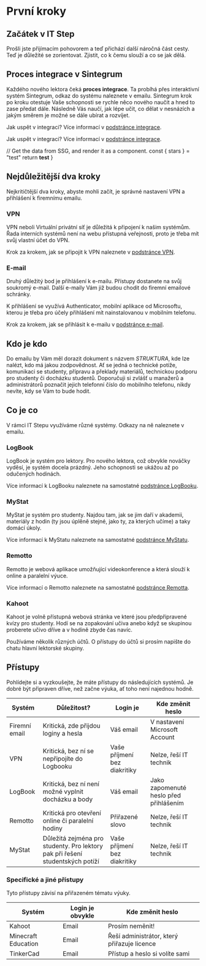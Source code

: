 # První kroky

## Začátek v IT Step
Prošli jste přijímacím pohovorem a teď přichází další náročná část cesty. Teď je důležité se zorientovat. Zjistit, co k čemu slouží a co se jak dělá.

## Proces integrace v Sintegrum
Každého nového lektora čeká **proces integrace**. Ta probíhá přes interaktivní systém Sintegrum, odkaz do systému naleznete v emailu. Sintegrum krok po kroku otestuje Vaše schopnosti se rychle něco nového naučit a hned to zase předat dále. Následně Vás naučí, jak lépe učit, co dělat v nesnázích a jakým směrem je možné se dále ubírat a rozvíjet.

<div className="p-4 border border-gray-200 dark:border-gray-900 rounded mt-6">
  Jak uspět v integraci? Více informací v <a href="start/sintegrum">podstránce integrace</a>.
</div>

Jak uspět v integraci? Více informací v [podstránce integrace](sintegrum).

  // Get the data from SSG, and render it as a component.
  const { stars } = "test"
  return <strong>test</strong>
}

<Stars />

## Nejdůležitější dva kroky
Nejkritičtější dva kroky, abyste mohli začít, je správné nastavení VPN a přihlášení k firemnímu emailu.

### VPN
VPN neboli Virtuální privátní síť je důležitá k připojení k našim systémům. Řada interních systémů není na webu přístupná veřejnosti, proto je třeba mít svůj vlastní účet do VPN.

<div className="p-4 border border-gray-200 dark:border-gray-900 rounded mt-6">
  Krok za krokem, jak se připojit k VPN naleznete v <a href="start/vpn">podstránce VPN</a>.
</div>

### E-mail
Druhý důležitý bod je přihlášení k e-mailu. Přístupy dostanete na svůj soukromý e-mail. Další e-maily Vám již budou chodit do firemní emailové schránky. 

K přihlášení se využívá Authenticator, mobilní aplikace od Microsoftu, kterou je třeba pro účely přihlášení mít nainstalovanou v mobilním telefonu.

<div className="p-4 border border-gray-200 dark:border-gray-900 rounded mt-6">
  Krok za krokem, jak se přihlásit k e-mailu v <a href="start/email">podstránce e-mail</a>.
</div>

## Kdo je kdo
Do emailu by Vám měl dorazit dokument s názvem *STRUKTURA*, kde lze nalézt, kdo má jakou zodpovědnost. Ať se jedná o technické potíže, komunikaci se studenty, přípravu a překlady materiálů, technickou podporu pro studenty či docházku studentů. Doporučuji si zvlášť u manažerů a administrátorů poznačit jejich telefonní číslo do mobilního telefonu, nikdy nevíte, kdy se Vám to bude hodit.

## Co je co

V rámci IT Stepu využíváme různé systémy. Odkazy na ně naleznete v emailu.

### LogBook

LogBook je systém pro lektory. Pro nového lektora, což obvykle nováčky vyděsí, je systém docela prázdný. Jeho schopnosti se ukážou až po odučených hodinách.

<div className="p-4 border border-gray-200 dark:border-gray-900 rounded mt-6">
  Více informací k LogBooku naleznete na samostatné <a href="start/logbook">podstránce LogBooku</a>.
</div>

### MyStat
MyStat je systém pro studenty. Najdou tam, jak se jim daří v akademii, materiály z hodin (ty jsou úplěně stejné, jako ty, za kterých učíme) a taky domácí úkoly.

<div className="p-4 border border-gray-200 dark:border-gray-900 rounded mt-6">
  Více informací k MyStatu naleznete na samostatné <a href="start/logbook">podstránce MyStatu</a>.
</div>

### Remotto
Remotto je webová aplikace umožňující videokonference a která slouží k online a paralelní výuce. 

<div className="p-4 border border-gray-200 dark:border-gray-900 rounded mt-6">
  Více informací o Remotto naleznete na samostatné <a href="start/remotto">podstránce Remotta</a>.
</div>

### Kahoot
Kahoot je volně přístupná webová stránka ve které jsou předpřipravené kvízy pro studenty. Hodí se na zopakování učiva anebo když se skupinou proberete učivo dříve a v hodině zbyde čas navíc.

Používáme několik různých účtů. O přístupy do účtů si prosím napište do chatu hlavní lektorské skupiny.

## Přístupy

Pohlídejte si a vyzkoušejte, že máte přístupy do následujících systémů. Je dobré být připraven dříve, než začne výuka, ať toho není najednou hodně.

| Systém        | Důležitost? | Login je   | Kde změnit heslo  |
| ------------- |-------------| ------------- |-----|
| Firemní email | Kritická, zde přijdou loginy a hesla | Váš email | V nastavení Microsoft Account |
| VPN     | Kritická, bez ní se nepřipojíte do Logbooku | Vaše příjmení bez diakritiky | Nelze, řeší IT technik |
| LogBook     | Kritická, bez ní není možné vyplnit docházku a body | Váš email | Jako zapomenuté heslo před přihlášením |
| Remotto | Kritická pro otevření online či paralelní hodiny | Přiřazené slovo  | Nelze, řeší IT technik |
| MyStat      | Důležitá zejména pro studenty. Pro lektory pak při řešení studentských potíží | Vaše příjmení bez diakritiky | Nelze, řeší IT technik |


### Specifické a jiné přístupy
Tyto přístupy závisí na přiřazeném tématu výuky.

| Systém        | Login je obvykle   | Kde změnit heslo  |
| ------------- |-------------| -----|
| Kahoot | Email  | Prosím neměnit! |
| Minecraft Education | Email  | Řeší administrátor, který přiřazuje licence |
| TinkerCad | Email | Přístup a heslo si volíte sami |